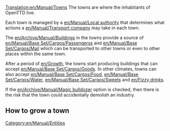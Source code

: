 [[Translation:en/Manual/Towns]]
The towns are where the inhabitants of OpenTTD live. 

Each town is managed by a [[en/Manual/Local authority]] that determines what actions a [[en/Manual/Transport company]] may take in each town.

The [[en/Archive/Manual/Building]]s in the towns provide a source of [[en/Manual/Base Set/Cargos/Passengers]]s and [[en/Manual/Base Set/Cargos/Mail]] which can be transported to other towns or even to other places within the same town.

After a period of [[en/Growth]], the towns start producing buildings that can accept [[en/Manual/Base Set/Cargos/Goods]]. In other climates, towns can also accept [[en/Manual/Base Set/Cargos/Food]], [[en/Manual/Base Set/Cargos/Water]], [[en/Manual/Base Set/Cargos/Sweets]] and [[en/Fizzy drinks]].

If the [[en/Archive/Manual/Magic bulldozer]] option is checked, then there is the risk that the town could accidentally demolish an industry.

==How to grow a town==

[[Category:en/Manual/Entities]]